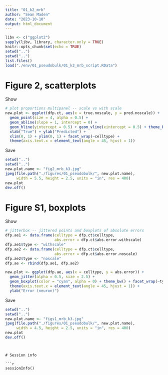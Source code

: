 ```yaml
---
title: "01_k2_mrb"
author: "Sean Maden"
date: "2023-10-10"
output: html_document
---
```


```r
libv <- c("ggplot2")
sapply(libv, library, character.only = TRUE)
knitr::opts_chunk$set(echo = TRUE)
setwd("..")
setwd("..")
list.files()
load("./env/01_pseudobulk/01_k3_mrb_script.RData")
```

# Figure 2, scatterplots

Show

```r
# plot proportions multipanel -- scale vs with scale
new.plot <- ggplot(dfp.ct, aes(x = true.noscale, y = pred.noscale)) + 
  geom_point(size = 4, alpha = 0.5) + 
  geom_abline(slope = 1, intercept = 0) + 
  geom_hline(yintercept = 0.5) + geom_vline(xintercept = 0.5) + theme_bw() +
  xlab("True") + ylab("Predicted") +
  xlim(0, 1) + ylim(0, 1) + facet_wrap(~celltype) +
  theme(axis.text.x = element_text(angle = 45, hjust = 1))
```

Save

```r
setwd("..")
setwd("..")
new.plot.name <- "fig2_mrb_k3.jpg"
jpeg(file.path("./figures/01_pseudobulk/", new.plot.name), 
     width = 5.5, height = 2.5, units = "in", res = 400)
new.plot
dev.off()
```

# Figure S1, boxplots

Show

```r
# jitterbox -- jittered points and boxplots of absolute errors
dfp.ae1 <- data.frame(celltype = dfp.ct$celltype,
                      abs.error = dfp.ct$abs.error.withscale)
dfp.ae1$type <- "withscale"
dfp.ae2 <- data.frame(celltype = dfp.ct$celltype,
                      abs.error = dfp.ct$abs.error.noscale)
dfp.ae2$type <- "noscale"
dfp.ae <- rbind(dfp.ae1, dfp.ae2)

new.plot <- ggplot(dfp.ae, aes(x = celltype, y = abs.error)) + 
  geom_jitter(alpha = 0.5, size = 2.5) + 
  geom_boxplot(color = "cyan", alpha = 0) + theme_bw() + facet_wrap(~type) +
  theme(axis.text.x = element_text(angle = 45, hjust = 1)) +
  ylab("Error (neuron)")

```

Save

```r
setwd("..")
setwd("..")
new.plot.name <- "figs1_mrb_k3.jpg"
jpeg(file.path("./figures/01_pseudobulk/", new.plot.name), 
     width = 4.5, height = 2.5, units = "in", res = 400)
new.plot
dev.off()
```
```


# Session info

```r
sessionInfo()
```